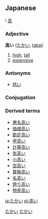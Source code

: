 ==Japanese==
{{ja-kanjitab-top}}
! [[高]]
{{ja-kanjitab-bottom}}
===Adjective===
'''高い''' ([[たかい]], [[takai]])

# [[high]], [[tall]]
# [[expensive]]


===Antonyms===
* [[低い]]


===Conjugation===
{{ja-i|高|たか|taka}}


===Derived terms===
*[[悪名高い]]
*[[価値高い]]
*[[勘定高い]]
*[[甲高い]]
*[[計算高い]]
*[[気高い]]
*[[小高い]]
*[[空高い]]
*[[算盤高い]]
*[[名高い]]
*[[誇り高い]]
*[[物見高い]]

[[Category:Japanese language|たかい]]
[[Category:い-Adjectives|たかい]]

[[ja:たかい]]
[[pl:高い]]